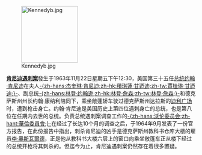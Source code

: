[[File:Kennedyb.jpg|150px]]

'''[[肯尼迪遇刺案|肯尼迪遇刺案]]'''發生于1963年11月22日星期五下午12:30，美国第三十五任[[美国总统|总统]][[约翰·肯尼迪|约翰·肯尼迪]]在夫人[[杰基·肯尼迪|-{zh-hans:杰奎琳·肯尼迪;zh-hk:積琪蓮·甘迺迪;zh-tw:賈桂琳·甘迺迪;}-]]、副总统[[林登·约翰逊|-{zh-hans:林登·约翰逊;zh-hk:林登·詹森;zh-tw:林登·詹森;}-]]和德克萨斯州州长约翰·康纳利陪同下，乘坐敞蓬轿车驶过德克萨斯州达拉斯的[[迪利广场|迪利广场]]时，遭到枪击身亡。约翰·肯尼迪是美国历史上第四位遇刺身亡的总统，也是第八位在任期内去世的总统。负责总统遇刺案调查工作的[[沃伦委员会|-{zh-hans:沃伦委员会;zh-hant:華倫委員會;}-]]在经过了长达10个月的调查之后，于1964年9月发表了一份官方报告，在此份报告中指出，刺杀肯尼迪的凶手是德克萨斯州教科书仓库大楼的雇员[[李·奧斯瓦爾德|李·奧斯瓦爾德]]，正是他从教科书大楼六层上的窗口向乘坐敞篷车正从楼下经过的总统开枪将其刺杀的。但迄今为止，肯尼迪遇刺案仍然存在着很多置疑。
